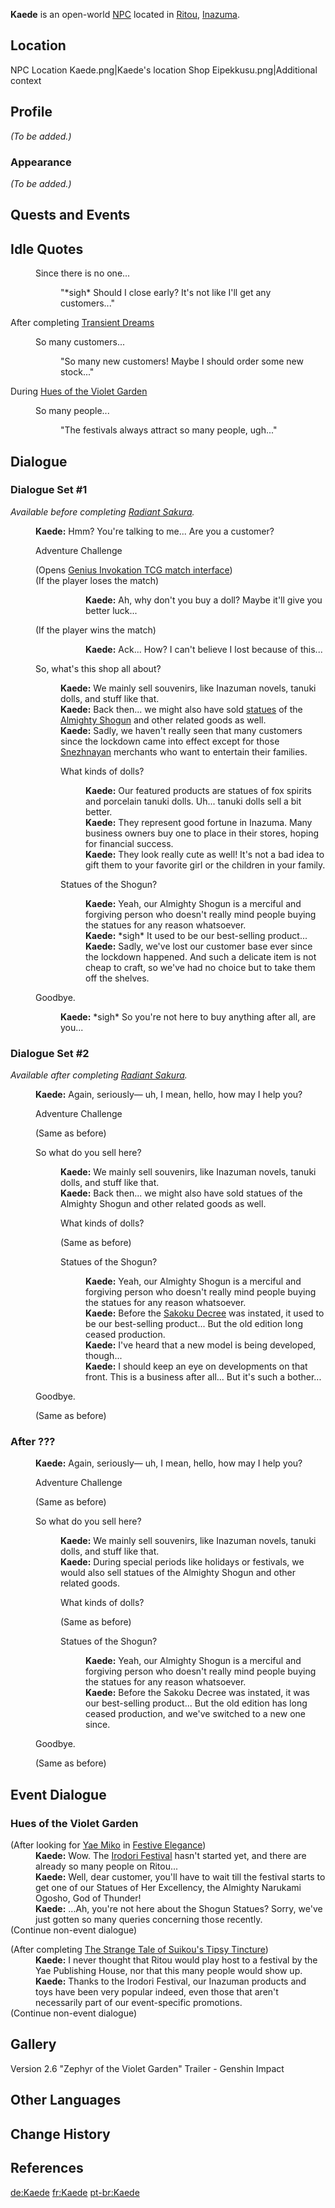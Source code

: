 {{Meta
<!-- REMOVE THIS TEMPLATE AFTER ADDING MISSING INFO -->
|missing_NPC_profile  = yes
}}
{{Character Infobox
|type             = Open-World NPC
|image            = NPC Kaede.png
|realname         = 
|region           = Inazuma
|location         = Inazuma
|affiliation      = 
|title            = Owner of [[Eipekkusu]]
|voiceEN          = [https://www.anneyatco.com/ Anne Yatco]<ref>Twitter: [https://twitter.com/annejyatco/status/1455770869930741764 EN VA Self Announcement]</ref>
|voiceCN          = 
|voiceJP          = 
}}
'''Kaede''' {{Lang|ja=楓}} is an open-world [[NPC]] located in [[Ritou]], [[Inazuma]].

==Location==
<gallery>
NPC Location Kaede.png|Kaede's location
Shop Eipekkusu.png|Additional context
</gallery>

==Profile==
<!-- detailed story/lore information goes here -->
''(To be added.)''

===Appearance===
''(To be added.)''

==Quests and Events==
{{Quests and Events}}

==Idle Quotes==
{{Dialogue Start}}
: {{DIcon|Idle}} Since there is no one...
:: {{A|VO Kaede 01.ogg}} "*sigh* Should I close early? It's not like I'll get any customers..."
{{Dialogue End}}

;After completing [[Transient Dreams]]
{{Dialogue Start}}
: {{DIcon|Idle}} So many customers...
:: {{A|VO Kaede 02.ogg}} "So many new customers! Maybe I should order some new stock..."
{{Dialogue End}}

;During [[Hues of the Violet Garden]]
{{Dialogue Start}}
: {{DIcon|Idle}} So many people...
:: {{A|VO Kaede Irodori 01.ogg}} "The festivals always attract so many people, ugh..."
{{Dialogue End}}

==Dialogue==
{{Stub Dialogue|Check dialogue condition}}
===Dialogue Set #1===
''Available before completing [[Radiant Sakura]].''
{{Dialogue Start}}
:'''Kaede:''' Hmm? You're talking to me... Are you a customer?
:{{DIcon|TCG}} Adventure Challenge
:;(Opens [[Genius Invokation TCG/Stage/Kaede/Raiding the Statue Shop (Again)|Genius Invokation TCG match interface]])
:;(If the player loses the match)
:::'''Kaede:''' Ah, why don't you buy a doll? Maybe it'll give you better luck...
:;(If the player wins the match)
:::'''Kaede:''' Ack... How? I can't believe I lost because of this...
:{{DIcon}} So, what's this shop all about?
::'''Kaede:''' We mainly sell souvenirs, like Inazuman novels, tanuki dolls, and stuff like that.
::'''Kaede:''' Back then... we might also have sold [[Statue of Her Excellency, the Almighty Narukami Ogosho, God of Thunder|statues]] of the [[Almighty Shogun]] and other related goods as well.
::'''Kaede:''' Sadly, we haven't really seen that many customers since the lockdown came into effect except for those [[Snezhnaya]]n merchants who want to entertain their families.
::{{DIcon}} What kinds of dolls?
:::'''Kaede:''' Our featured products are statues <!--dolls--> of fox spirits and porcelain tanuki dolls. Uh... tanuki dolls sell a bit better.
:::'''Kaede:''' They represent good fortune in Inazuma. Many business owners buy one to place in their stores, hoping for financial success.
:::'''Kaede:''' They look really cute as well! It's not a bad idea to gift them to your favorite girl or the children in your family.
::{{DIcon}} Statues of the Shogun?
:::'''Kaede:''' Yeah, our Almighty Shogun is a merciful and forgiving person who doesn't really mind people buying the statues for any reason whatsoever.
:::'''Kaede:''' *sigh* It used to be our best-selling product...
:::'''Kaede:''' Sadly, we've lost our customer base ever since the lockdown happened. And such a delicate item is not cheap to craft, so we've had no choice but to take them off the shelves.
:{{DIcon}} Goodbye.
::'''Kaede:''' *sigh* So you're not here to buy anything after all, are you...
{{Dialogue End}}

===Dialogue Set #2===
''Available after completing [[Radiant Sakura]].''
{{Dialogue Start}}
:'''Kaede:''' Again, seriously&mdash; uh, I mean, hello, how may I help you?
:{{DIcon|TCG}} Adventure Challenge
:;(Same as before)
:{{DIcon}} So what do you sell here?
::'''Kaede:''' We mainly sell souvenirs, like Inazuman novels, tanuki dolls, and stuff like that.
::'''Kaede:''' Back then... we might also have sold statues of the Almighty Shogun and other related goods as well.
::{{DIcon}} What kinds of dolls?
::;(Same as before)
::{{DIcon}} Statues of the Shogun?
:::'''Kaede:''' Yeah, our Almighty Shogun is a merciful and forgiving person who doesn't really mind people buying the statues for any reason whatsoever.
:::'''Kaede:''' Before the [[Sakoku Decree]] was instated, it used to be our best-selling product... But the old edition long ceased production.
:::'''Kaede:''' I've heard that a new model is being developed, though...
:::'''Kaede:''' I should keep an eye on developments on that front. This is a business after all... But it's such a bother...
:{{DIcon}} Goodbye.
:;(Same as before)
{{Dialogue End}}

===After ???===
<!-- check requisite conditions -->
<!-- Got this alternative dialogue after completing Transient Dreams and also completing Buyer's Guide to the Statue of Her Excellency, the Almighty Narukami Ogosho, God of Thunder during Hues of the Violet Garden event. The content of the dialogue seems relevant to the event quest. Maybe this replaces the original dialogue after the event ends, even without completing the quest. -->
{{Dialogue Start}}
:'''Kaede:''' Again, seriously&mdash; uh, I mean, hello, how may I help you?
:{{DIcon|TCG}} Adventure Challenge
:;(Same as before)
:{{DIcon}} So what do you sell here?
::'''Kaede:''' We mainly sell souvenirs, like Inazuman novels, tanuki dolls, and stuff like that.
::'''Kaede:''' During special periods like holidays or festivals, we would also sell statues of the Almighty Shogun and other related goods.
::{{DIcon}} What kinds of dolls?
::;(Same as before)
::{{DIcon}} Statues of the Shogun?
:::'''Kaede:''' Yeah, our Almighty Shogun is a merciful and forgiving person who doesn't really mind people buying the statues for any reason whatsoever.
:::'''Kaede:''' Before the Sakoku Decree was instated, it was our best-selling product... But the old edition has long ceased production, and we've switched to a new one since.
:{{DIcon}} Goodbye.
:;(Same as before)
{{Dialogue End}}

==Event Dialogue==
===Hues of the Violet Garden===
{{Dialogue Start}}
;(After looking for [[Yae Miko]] in [[Festive Elegance]])
:'''Kaede:''' Wow. The [[Irodori Festival]] hasn't started yet, and there are already so many people on Ritou...
:'''Kaede:''' Well, dear customer, you'll have to wait till the festival starts to get one of our Statues of Her Excellency, the Almighty Narukami Ogosho, God of Thunder!
:'''Kaede:''' ...Ah, you're not here about the Shogun Statues? Sorry, we've just gotten so many queries concerning those recently.
;(Continue non-event dialogue)

;(After completing [[The Strange Tale of Suikou's Tipsy Tincture]])
:'''Kaede:''' I never thought that Ritou would play host to a festival by the Yae Publishing House, nor that this many people would show up.
:'''Kaede:''' Thanks to the Irodori Festival, our Inazuman products and toys have been very popular indeed, even those that aren't necessarily part of our event-specific promotions.
;(Continue non-event dialogue)
{{Dialogue End}}

==Gallery==
<gallery>
Version 2.6 "Zephyr of the Violet Garden" Trailer - Genshin Impact
</gallery>

==Other Languages==
{{Other Languages
|default_hidden = 1
|en      = Kaede
|zhs     = 枫
|zhs_rm  = Fēng
|zht     = 楓
|zht_rm  = Fēng
|ja      = 楓
|ja_rm   = Kaede
|ko      = 카에데
|ko_rm   = Kaede
|es      = Kaede
|fr      = Kaede
|ru      = Каэдэ
|th      = Kaede
|vi      = Kaede
|de      = Kaede
|id      = Kaede
|pt      = Kaede
|tr      = Kaede
|it      = Kaede
}}

==Change History==
{{Change History|2.0}}

==References==
{{Reflist}}

[[de:Kaede]]
[[fr:Kaede]]
[[pt-br:Kaede]]